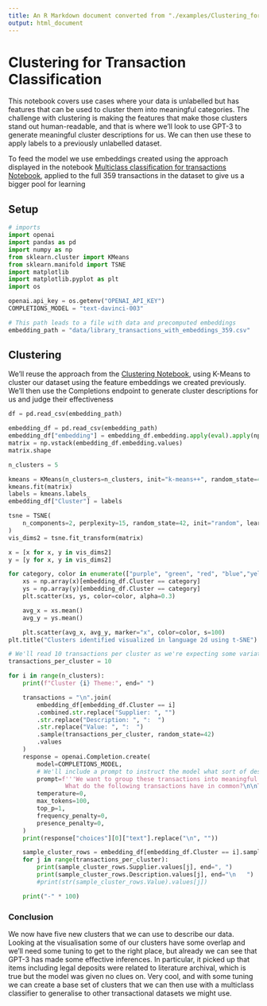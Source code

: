 ```yaml
---
title: An R Markdown document converted from "./examples/Clustering_for_transaction_classification.ipynb"
output: html_document
---
```


# Clustering for Transaction Classification

This notebook covers use cases where your data is unlabelled but has features that can be used to cluster them into meaningful categories. The challenge with clustering is making the features that make those clusters stand out human-readable, and that is where we'll look to use GPT-3 to generate meaningful cluster descriptions for us. We can then use these to apply labels to a previously unlabelled dataset.

To feed the model we use embeddings created using the approach displayed in the notebook [Multiclass classification for transactions Notebook](Multiclass_classification_for_transactions.ipynb), applied to the full 359 transactions in the dataset to give us a bigger pool for learning

## Setup

```python
# imports
import openai
import pandas as pd
import numpy as np
from sklearn.cluster import KMeans
from sklearn.manifold import TSNE
import matplotlib
import matplotlib.pyplot as plt
import os

openai.api_key = os.getenv("OPENAI_API_KEY")
COMPLETIONS_MODEL = "text-davinci-003"

# This path leads to a file with data and precomputed embeddings
embedding_path = "data/library_transactions_with_embeddings_359.csv"
```

## Clustering

We'll reuse the approach from the [Clustering Notebook](Clustering.ipynb), using K-Means to cluster our dataset using the feature embeddings we created previously. We'll then use the Completions endpoint to generate cluster descriptions for us and judge their effectiveness

```python
df = pd.read_csv(embedding_path)
```

```python
embedding_df = pd.read_csv(embedding_path)
embedding_df["embedding"] = embedding_df.embedding.apply(eval).apply(np.array)
matrix = np.vstack(embedding_df.embedding.values)
matrix.shape
```

```python
n_clusters = 5

kmeans = KMeans(n_clusters=n_clusters, init="k-means++", random_state=42)
kmeans.fit(matrix)
labels = kmeans.labels_
embedding_df["Cluster"] = labels
```

```python
tsne = TSNE(
    n_components=2, perplexity=15, random_state=42, init="random", learning_rate=200
)
vis_dims2 = tsne.fit_transform(matrix)

x = [x for x, y in vis_dims2]
y = [y for x, y in vis_dims2]

for category, color in enumerate(["purple", "green", "red", "blue","yellow"]):
    xs = np.array(x)[embedding_df.Cluster == category]
    ys = np.array(y)[embedding_df.Cluster == category]
    plt.scatter(xs, ys, color=color, alpha=0.3)

    avg_x = xs.mean()
    avg_y = ys.mean()

    plt.scatter(avg_x, avg_y, marker="x", color=color, s=100)
plt.title("Clusters identified visualized in language 2d using t-SNE")
```

```python
# We'll read 10 transactions per cluster as we're expecting some variation
transactions_per_cluster = 10

for i in range(n_clusters):
    print(f"Cluster {i} Theme:", end=" ")

    transactions = "\n".join(
        embedding_df[embedding_df.Cluster == i]
        .combined.str.replace("Supplier: ", "")
        .str.replace("Description: ", ":  ")
        .str.replace("Value: ", ":  ")
        .sample(transactions_per_cluster, random_state=42)
        .values
    )
    response = openai.Completion.create(
        model=COMPLETIONS_MODEL,
        # We'll include a prompt to instruct the model what sort of description we're looking for
        prompt=f'''We want to group these transactions into meaningful clusters so we can target the areas we are spending the most money. 
                What do the following transactions have in common?\n\nTransactions:\n"""\n{transactions}\n"""\n\nTheme:''',
        temperature=0,
        max_tokens=100,
        top_p=1,
        frequency_penalty=0,
        presence_penalty=0,
    )
    print(response["choices"][0]["text"].replace("\n", ""))

    sample_cluster_rows = embedding_df[embedding_df.Cluster == i].sample(transactions_per_cluster, random_state=42)
    for j in range(transactions_per_cluster):
        print(sample_cluster_rows.Supplier.values[j], end=", ")
        print(sample_cluster_rows.Description.values[j], end="\n   ")
        #print(str(sample_cluster_rows.Value).values[j])

    print("-" * 100)
```

### Conclusion

We now have five new clusters that we can use to describe our data. Looking at the visualisation some of our clusters have some overlap and we'll need some tuning to get to the right place, but already we can see that GPT-3 has made some effective inferences. In particular, it picked up that items including legal deposits were related to literature archival, which is true but the model was given no clues on. Very cool, and with some tuning we can create a base set of clusters that we can then use with a multiclass classifier to generalise to other transactional datasets we might use.

